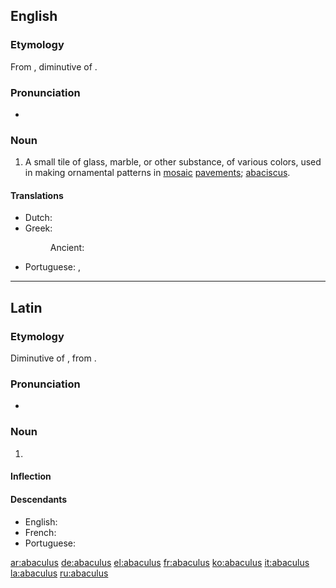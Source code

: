 ==English==

===Etymology===
From {{etyl|la|en}} {{m|la|abaculus}}, diminutive of {{m|la|abacus}}.

===Pronunciation===
* {{a|GenAm}} {{IPA|/əˈbæk.jə.ləs/|lang=en}}

===Noun===
{{en-noun|abaculi}}

# {{label|en|archaic}} A small tile of glass, marble, or other substance, of various colors, used in making ornamental patterns in [[mosaic]] [[pavements]]; [[abaciscus]].

====Translations====
{{trans-top|a small tile}}
* Dutch: {{t|nl|mozaïekelement|n}}
* Greek:
*: Ancient: {{t|grc|ἀβακίσκος|m}}
{{trans-mid}}
* Portuguese: {{t+|pt|abáculo|m}}, {{t|pt|abacísculo|m}}
{{trans-bottom}}

----

==Latin==

===Etymology===
Diminutive of {{m|la|abacus||a square board}}, from {{der|la|grc|ἄβαξ||board}}.

===Pronunciation===
* {{a|Classical}} {{IPA|/aˈba.ku.lus/|lang=la}}

===Noun===
{{la-noun|abaculus||abaculī|m|second}}

# {{l|en|abaculus}}

====Inflection====
{{la-decl-2nd|abacul}}

====Descendants====
* English: {{l|en|abaculus}}
* French: {{l|fr|abacule}}
* Portuguese: {{l|pt|abáculo}}

[[ar:abaculus]]
[[de:abaculus]]
[[el:abaculus]]
[[fr:abaculus]]
[[ko:abaculus]]
[[it:abaculus]]
[[la:abaculus]]
[[ru:abaculus]]